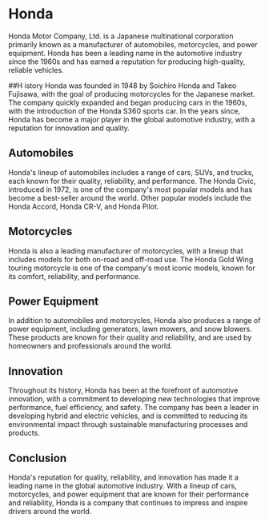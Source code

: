 # Honda
Honda Motor Company, Ltd. is a Japanese multinational corporation primarily known as a manufacturer of automobiles, motorcycles, and power equipment. Honda has been a leading name in the automotive industry since the 1960s and has earned a reputation for producing high-quality, reliable vehicles.

##H istory
Honda was founded in 1948 by Soichiro Honda and Takeo Fujisawa, with the goal of producing motorcycles for the Japanese market. The company quickly expanded and began producing cars in the 1960s, with the introduction of the Honda S360 sports car. In the years since, Honda has become a major player in the global automotive industry, with a reputation for innovation and quality.

## Automobiles
Honda's lineup of automobiles includes a range of cars, SUVs, and trucks, each known for their quality, reliability, and performance. The Honda Civic, introduced in 1972, is one of the company's most popular models and has become a best-seller around the world. Other popular models include the Honda Accord, Honda CR-V, and Honda Pilot.

## Motorcycles
Honda is also a leading manufacturer of motorcycles, with a lineup that includes models for both on-road and off-road use. The Honda Gold Wing touring motorcycle is one of the company's most iconic models, known for its comfort, reliability, and performance.

## Power Equipment
In addition to automobiles and motorcycles, Honda also produces a range of power equipment, including generators, lawn mowers, and snow blowers. These products are known for their quality and reliability, and are used by homeowners and professionals around the world.

## Innovation
Throughout its history, Honda has been at the forefront of automotive innovation, with a commitment to developing new technologies that improve performance, fuel efficiency, and safety. The company has been a leader in developing hybrid and electric vehicles, and is committed to reducing its environmental impact through sustainable manufacturing processes and products.

## Conclusion
Honda's reputation for quality, reliability, and innovation has made it a leading name in the global automotive industry. With a lineup of cars, motorcycles, and power equipment that are known for their performance and reliability, Honda is a company that continues to impress and inspire drivers around the world.